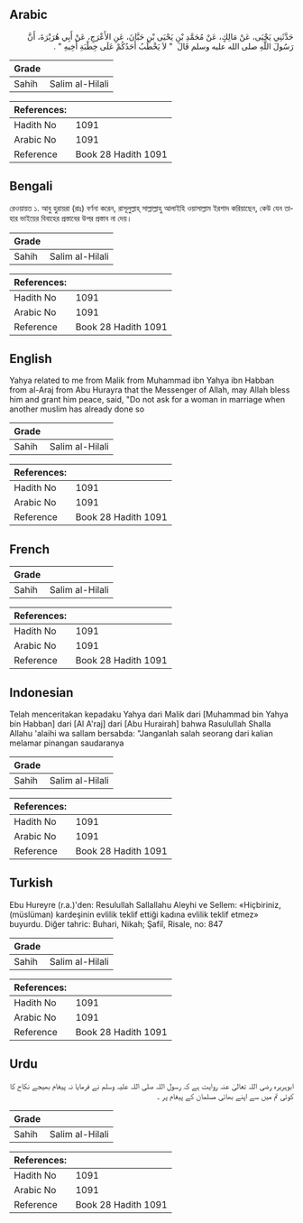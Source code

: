 ## Arabic


<div dir="rtl" lang="ar" style={{fontSize:'larger',backgroundColor:'#f8f9fa',padding:20}}>
حَدَّثَنِي يَحْيَى، عَنْ مَالِكٍ، عَنْ مُحَمَّدِ بْنِ يَحْيَى بْنِ حَبَّانَ، عَنِ الأَعْرَجِ، عَنْ أَبِي هُرَيْرَةَ، أَنَّ رَسُولَ اللَّهِ صلى الله عليه وسلم قَالَ ‏ "‏ لاَ يَخْطُبُ أَحَدُكُمْ عَلَى خِطْبَةِ أَخِيهِ ‏"‏ ‏.‏
</div>
<div style={{backgroundColor:'#f8f9fa',padding:20, marginBottom: 10}}><table> <thead> <tr> <th>Grade</th> <th></th> </tr> </thead> <tbody> <tr><td>Sahih</td><td>Salim al-Hilali</td></tr></tbody></table><table> <thead> <tr> <th>References:</th> <th></th> </tr> </thead> <tbody><tr><td>Hadith No</td><td>1091</td></tr><tr><td>Arabic No</td><td>1091</td></tr><tr><td>Reference</td><td>Book 28 Hadith 1091</td></tr></tbody></table></div>

## Bengali


<div dir="ltr" lang="bn" style={{fontSize:'larger',backgroundColor:'#f8f9fa',padding:20}}>
রেওয়ায়ত ১. আবু হুরায়রা (রাঃ) বর্ণনা করেন, রাসূলুল্লাহ্ সাল্লাল্লাহু আলাইহি ওয়াসাল্লাম ইরশাদ করিয়াছেন, কেউ যেন তাহার ভাইয়ের বিবাহের প্রস্তাবের উপর প্রস্তাব না দেয়।
</div>
<div style={{backgroundColor:'#f8f9fa',padding:20, marginBottom: 10}}><table> <thead> <tr> <th>Grade</th> <th></th> </tr> </thead> <tbody> <tr><td>Sahih</td><td>Salim al-Hilali</td></tr></tbody></table><table> <thead> <tr> <th>References:</th> <th></th> </tr> </thead> <tbody><tr><td>Hadith No</td><td>1091</td></tr><tr><td>Arabic No</td><td>1091</td></tr><tr><td>Reference</td><td>Book 28 Hadith 1091</td></tr></tbody></table></div>

## English


<div dir="ltr" lang="en" style={{fontSize:'larger',backgroundColor:'#f8f9fa',padding:20}}>
Yahya related to me from Malik from Muhammad ibn Yahya ibn Habban from al-Araj from Abu Hurayra that the Messenger of Allah, may Allah bless him and grant him peace, said, "Do not ask for a woman in marriage when another muslim has already done so
</div>
<div style={{backgroundColor:'#f8f9fa',padding:20, marginBottom: 10}}><table> <thead> <tr> <th>Grade</th> <th></th> </tr> </thead> <tbody> <tr><td>Sahih</td><td>Salim al-Hilali</td></tr></tbody></table><table> <thead> <tr> <th>References:</th> <th></th> </tr> </thead> <tbody><tr><td>Hadith No</td><td>1091</td></tr><tr><td>Arabic No</td><td>1091</td></tr><tr><td>Reference</td><td>Book 28 Hadith 1091</td></tr></tbody></table></div>

## French


<div dir="ltr" lang="fr" style={{fontSize:'larger',backgroundColor:'#f8f9fa',padding:20}}>

</div>
<div style={{backgroundColor:'#f8f9fa',padding:20, marginBottom: 10}}><table> <thead> <tr> <th>Grade</th> <th></th> </tr> </thead> <tbody> <tr><td>Sahih</td><td>Salim al-Hilali</td></tr></tbody></table><table> <thead> <tr> <th>References:</th> <th></th> </tr> </thead> <tbody><tr><td>Hadith No</td><td>1091</td></tr><tr><td>Arabic No</td><td>1091</td></tr><tr><td>Reference</td><td>Book 28 Hadith 1091</td></tr></tbody></table></div>

## Indonesian


<div dir="ltr" lang="id" style={{fontSize:'larger',backgroundColor:'#f8f9fa',padding:20}}>
Telah menceritakan kepadaku Yahya dari Malik dari [Muhammad bin Yahya bin Habban] dari [Al A'raj] dari [Abu Hurairah] bahwa Rasulullah Shalla Allahu 'alaihi wa sallam bersabda: "Janganlah salah seorang dari kalian melamar pinangan saudaranya
</div>
<div style={{backgroundColor:'#f8f9fa',padding:20, marginBottom: 10}}><table> <thead> <tr> <th>Grade</th> <th></th> </tr> </thead> <tbody> <tr><td>Sahih</td><td>Salim al-Hilali</td></tr></tbody></table><table> <thead> <tr> <th>References:</th> <th></th> </tr> </thead> <tbody><tr><td>Hadith No</td><td>1091</td></tr><tr><td>Arabic No</td><td>1091</td></tr><tr><td>Reference</td><td>Book 28 Hadith 1091</td></tr></tbody></table></div>

## Turkish


<div dir="ltr" lang="tr" style={{fontSize:'larger',backgroundColor:'#f8f9fa',padding:20}}>
Ebu Hureyre (r.a.)'den: Resulullah Sallallahu Aleyhi ve Sellem: «Hiçbiriniz, (müslüman) kardeşinin evlilik teklif ettiği kadına evlilik teklif etmez» buyurdu. Diğer tahric: Buhari, Nikah; Şafiî, Risale, no: 847
</div>
<div style={{backgroundColor:'#f8f9fa',padding:20, marginBottom: 10}}><table> <thead> <tr> <th>Grade</th> <th></th> </tr> </thead> <tbody> <tr><td>Sahih</td><td>Salim al-Hilali</td></tr></tbody></table><table> <thead> <tr> <th>References:</th> <th></th> </tr> </thead> <tbody><tr><td>Hadith No</td><td>1091</td></tr><tr><td>Arabic No</td><td>1091</td></tr><tr><td>Reference</td><td>Book 28 Hadith 1091</td></tr></tbody></table></div>

## Urdu


<div dir="rtl" lang="ur" style={{fontSize:'larger',backgroundColor:'#f8f9fa',padding:20}}>
ابوہریرہ رضی اللہ تعالیٰ عنہ روایت ہے کہ رسول اللہ صلی اللہ علیہ وسلم نے فرمایا نہ پیغام بھیجے نکاح کا کوئی تم میں سے اپنے بھائی مسلمان کے پیغام پر ۔
</div>
<div style={{backgroundColor:'#f8f9fa',padding:20, marginBottom: 10}}><table> <thead> <tr> <th>Grade</th> <th></th> </tr> </thead> <tbody> <tr><td>Sahih</td><td>Salim al-Hilali</td></tr></tbody></table><table> <thead> <tr> <th>References:</th> <th></th> </tr> </thead> <tbody><tr><td>Hadith No</td><td>1091</td></tr><tr><td>Arabic No</td><td>1091</td></tr><tr><td>Reference</td><td>Book 28 Hadith 1091</td></tr></tbody></table></div>